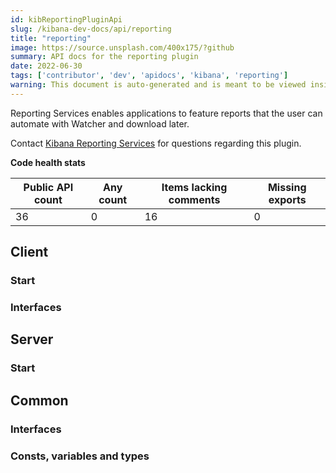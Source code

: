 ```yaml
---
id: kibReportingPluginApi
slug: /kibana-dev-docs/api/reporting
title: "reporting"
image: https://source.unsplash.com/400x175/?github
summary: API docs for the reporting plugin
date: 2022-06-30
tags: ['contributor', 'dev', 'apidocs', 'kibana', 'reporting']
warning: This document is auto-generated and is meant to be viewed inside our experimental, new docs system. Reach out in #docs-engineering for more info.
---
```


Reporting Services enables applications to feature reports that the user can automate with Watcher and download later.

Contact [Kibana Reporting Services](https://github.com/orgs/elastic/teams/kibana-reporting-services) for questions regarding this plugin.

**Code health stats**

| Public API count  | Any count | Items lacking comments | Missing exports |
|-------------------|-----------|------------------------|-----------------|
| 36 | 0 | 16 | 0 |

## Client

### Start
<DocDefinitionList data={[reportingObj.client.start]}/>

### Interfaces
<DocDefinitionList data={reportingObj.client.interfaces}/>

## Server

### Start
<DocDefinitionList data={[reportingObj.server.start]}/>

## Common

### Interfaces
<DocDefinitionList data={reportingObj.common.interfaces}/>

### Consts, variables and types
<DocDefinitionList data={reportingObj.common.misc}/>

